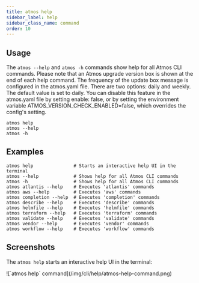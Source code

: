 ```yaml
---
title: atmos help
sidebar_label: help
sidebar_class_name: command
order: 10
---
```


<Screengrab title="atmos help" slug="atmos--help" />

## Usage

The `atmos --help` and `atmos -h` commands show help for all Atmos CLI commands.
Please note that an Atmos upgrade version box is shown at the end of each help command.
The frequency of the update box message is configured in the atmos.yaml file.
There are two options: daily and weekly. The default value is set to daily.
You can disable this feature in the atmos.yaml file by setting enable: false,
or by setting the environment variable ATMOS_VERSION_CHECK_ENABLED=false,
which overrides the config's setting.


```shell
atmos help
atmos --help
atmos -h
```

## Examples

```shell
atmos help               # Starts an interactive help UI in the terminal
atmos --help             # Shows help for all Atmos CLI commands
atmos -h                 # Shows help for all Atmos CLI commands
atmos atlantis --help    # Executes 'atlantis' commands
atmos aws --help         # Executes 'aws' commands
atmos completion --help  # Executes 'completion' commands
atmos describe --help    # Executes 'describe' commands
atmos helmfile --help    # Executes 'helmfile' commands
atmos terraform --help   # Executes 'terraform' commands
atmos validate --help    # Executes 'validate' commands
atmos vendor --help      # Executes 'vendor' commands
atmos workflow --help    # Executes 'workflow' commands
```

## Screenshots

The `atmos help` starts an interactive help UI in the terminal:

<Terminal title="atmos help (interactive)">
![`atmos help` command](/img/cli/help/atmos-help-command.png)
</Terminal>

